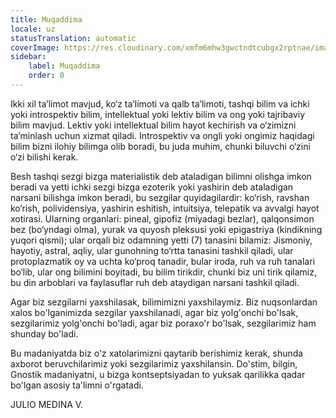 ```yaml
---
title: Muqaddima
locale: uz
statusTranslation: automatic
coverImage: https://res.cloudinary.com/xmfm6mhw3gwctndtcubgx2rptnae/image/upload/v1741354450/small_cover_introduccion_a_la_gnosis_57a3fc8d72.webp
sidebar:
    label: Muqaddima
    order: 0
---
```

Ikki xil ta’limot mavjud, ko‘z ta’limoti va qalb ta’limoti, tashqi bilim va ichki yoki introspektiv bilim, intellektual yoki lektiv bilim va ong yoki tajribaviy bilim mavjud. Lektiv yoki intellektual bilim hayot kechirish va o‘zimizni ta’minlash uchun xizmat qiladi. Introspektiv va ongli yoki ongimiz haqidagi bilim bizni ilohiy bilimga olib boradi, bu juda muhim, chunki biluvchi o‘zini o‘zi bilishi kerak.

Besh tashqi sezgi bizga materialistik deb ataladigan bilimni olishga imkon beradi va yetti ichki sezgi bizga ezoterik yoki yashirin deb ataladigan narsani bilishga imkon beradi, bu sezgilar quyidagilardir: ko‘rish, ravshan ko‘rish, polividensiya, yashirin eshitish, intuitsiya, telepatik va avvalgi hayot xotirasi. Ularning organlari: pineal, gipofiz (miyadagi bezlar), qalqonsimon bez (bo‘yndagi olma), yurak va quyosh pleksusi yoki epigastriya (kindikning yuqori qismi); ular orqali biz odamning yetti (7) tanasini bilamiz: Jismoniy, hayotiy, astral, aqliy, ular gunohning to‘rtta tanasini tashkil qiladi, ular protoplazmatik oy va uchta ko‘proq tanadir, bular iroda, ruh va ruh tanalari bo‘lib, ular ong bilimini boyitadi, bu bilim tirikdir, chunki biz uni tirik qilamiz, bu din arboblari va faylasuflar ruh deb ataydigan narsani tashkil qiladi.

Agar biz sezgilarni yaxshilasak, bilimimizni yaxshilaymiz. Biz nuqsonlardan xalos bo'lganimizda sezgilar yaxshilanadi, agar biz yolg'onchi bo'lsak, sezgilarimiz yolg'onchi bo'ladi, agar biz poraxo'r bo'lsak, sezgilarimiz ham shunday bo'ladi.

Bu madaniyatda biz o'z xatolarimizni qaytarib berishimiz kerak, shunda axborot beruvchilarimiz yoki sezgilarimiz yaxshilansin. Do'stim, bilgin, Gnostik madaniyatni, u bizga kontseptsiyadan to yuksak qarilikka qadar bo'lgan asosiy ta'limni o'rgatadi.

JULIO MEDINA V.
